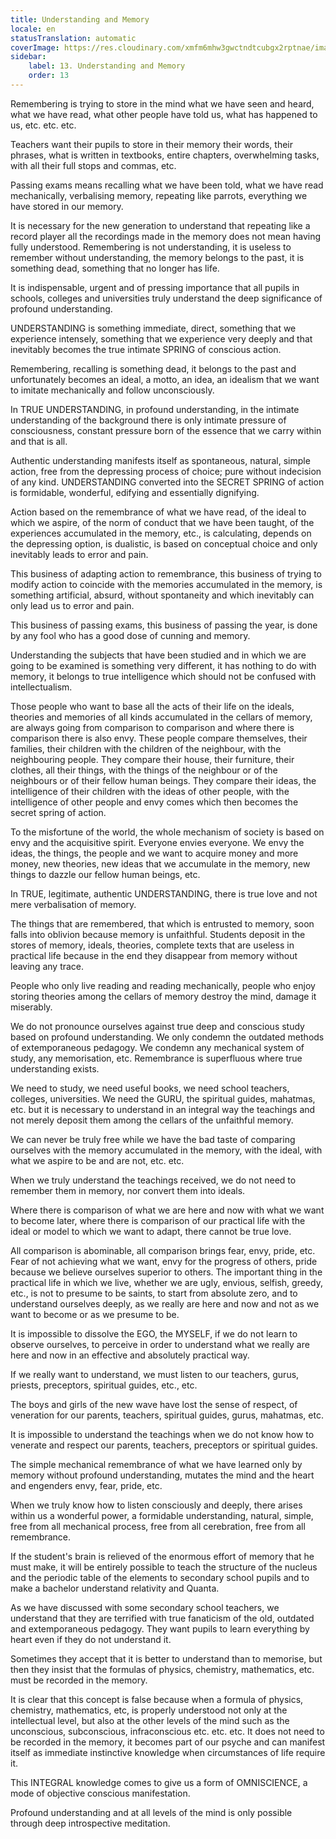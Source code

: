 ```yaml
---
title: Understanding and Memory
locale: en
statusTranslation: automatic
coverImage: https://res.cloudinary.com/xmfm6mhw3gwctndtcubgx2rptnae/image/upload/v1740337243/small_cover_educacion_fundamental_a051170f1c.webp
sidebar:
    label: 13. Understanding and Memory
    order: 13
---
```

Remembering is trying to store in the mind what we have seen and heard, what we have read, what other people have told us, what has happened to us, etc. etc. etc.

Teachers want their pupils to store in their memory their words, their phrases, what is written in textbooks, entire chapters, overwhelming tasks, with all their full stops and commas, etc.

Passing exams means recalling what we have been told, what we have read mechanically, verbalising memory, repeating like parrots, everything we have stored in our memory.

It is necessary for the new generation to understand that repeating like a record player all the recordings made in the memory does not mean having fully understood. Remembering is not understanding, it is useless to remember without understanding, the memory belongs to the past, it is something dead, something that no longer has life.

It is indispensable, urgent and of pressing importance that all pupils in schools, colleges and universities truly understand the deep significance of profound understanding.

UNDERSTANDING is something immediate, direct, something that we experience intensely, something that we experience very deeply and that inevitably becomes the true intimate SPRING of conscious action.

Remembering, recalling is something dead, it belongs to the past and unfortunately becomes an ideal, a motto, an idea, an idealism that we want to imitate mechanically and follow unconsciously.

In TRUE UNDERSTANDING, in profound understanding, in the intimate understanding of the background there is only intimate pressure of consciousness, constant pressure born of the essence that we carry within and that is all.

Authentic understanding manifests itself as spontaneous, natural, simple action, free from the depressing process of choice; pure without indecision of any kind. UNDERSTANDING converted into the SECRET SPRING of action is formidable, wonderful, edifying and essentially dignifying.

Action based on the remembrance of what we have read, of the ideal to which we aspire, of the norm of conduct that we have been taught, of the experiences accumulated in the memory, etc., is calculating, depends on the depressing option, is dualistic, is based on conceptual choice and only inevitably leads to error and pain.

This business of adapting action to remembrance, this business of trying to modify action to coincide with the memories accumulated in the memory, is something artificial, absurd, without spontaneity and which inevitably can only lead us to error and pain.

This business of passing exams, this business of passing the year, is done by any fool who has a good dose of cunning and memory.

Understanding the subjects that have been studied and in which we are going to be examined is something very different, it has nothing to do with memory, it belongs to true intelligence which should not be confused with intellectualism.

Those people who want to base all the acts of their life on the ideals, theories and memories of all kinds accumulated in the cellars of memory, are always going from comparison to comparison and where there is comparison there is also envy. These people compare themselves, their families, their children with the children of the neighbour, with the neighbouring people. They compare their house, their furniture, their clothes, all their things, with the things of the neighbour or of the neighbours or of their fellow human beings. They compare their ideas, the intelligence of their children with the ideas of other people, with the intelligence of other people and envy comes which then becomes the secret spring of action.

To the misfortune of the world, the whole mechanism of society is based on envy and the acquisitive spirit. Everyone envies everyone. We envy the ideas, the things, the people and we want to acquire money and more money, new theories, new ideas that we accumulate in the memory, new things to dazzle our fellow human beings, etc.

In TRUE, legitimate, authentic UNDERSTANDING, there is true love and not mere verbalisation of memory.

The things that are remembered, that which is entrusted to memory, soon falls into oblivion because memory is unfaithful. Students deposit in the stores of memory, ideals, theories, complete texts that are useless in practical life because in the end they disappear from memory without leaving any trace.

People who only live reading and reading mechanically, people who enjoy storing theories among the cellars of memory destroy the mind, damage it miserably.

We do not pronounce ourselves against true deep and conscious study based on profound understanding. We only condemn the outdated methods of extemporaneous pedagogy. We condemn any mechanical system of study, any memorisation, etc. Remembrance is superfluous where true understanding exists.

We need to study, we need useful books, we need school teachers, colleges, universities. We need the GURU, the spiritual guides, mahatmas, etc. but it is necessary to understand in an integral way the teachings and not merely deposit them among the cellars of the unfaithful memory.

We can never be truly free while we have the bad taste of comparing ourselves with the memory accumulated in the memory, with the ideal, with what we aspire to be and are not, etc. etc.

When we truly understand the teachings received, we do not need to remember them in memory, nor convert them into ideals.

Where there is comparison of what we are here and now with what we want to become later, where there is comparison of our practical life with the ideal or model to which we want to adapt, there cannot be true love.

All comparison is abominable, all comparison brings fear, envy, pride, etc. Fear of not achieving what we want, envy for the progress of others, pride because we believe ourselves superior to others. The important thing in the practical life in which we live, whether we are ugly, envious, selfish, greedy, etc., is not to presume to be saints, to start from absolute zero, and to understand ourselves deeply, as we really are here and now and not as we want to become or as we presume to be.

It is impossible to dissolve the EGO, the MYSELF, if we do not learn to observe ourselves, to perceive in order to understand what we really are here and now in an effective and absolutely practical way.

If we really want to understand, we must listen to our teachers, gurus, priests, preceptors, spiritual guides, etc., etc.

The boys and girls of the new wave have lost the sense of respect, of veneration for our parents, teachers, spiritual guides, gurus, mahatmas, etc.

It is impossible to understand the teachings when we do not know how to venerate and respect our parents, teachers, preceptors or spiritual guides.

The simple mechanical remembrance of what we have learned only by memory without profound understanding, mutates the mind and the heart and engenders envy, fear, pride, etc.

When we truly know how to listen consciously and deeply, there arises within us a wonderful power, a formidable understanding, natural, simple, free from all mechanical process, free from all cerebration, free from all remembrance.

If the student's brain is relieved of the enormous effort of memory that he must make, it will be entirely possible to teach the structure of the nucleus and the periodic table of the elements to secondary school pupils and to make a bachelor understand relativity and Quanta.

As we have discussed with some secondary school teachers, we understand that they are terrified with true fanaticism of the old, outdated and extemporaneous pedagogy. They want pupils to learn everything by heart even if they do not understand it.

Sometimes they accept that it is better to understand than to memorise, but then they insist that the formulas of physics, chemistry, mathematics, etc. must be recorded in the memory.

It is clear that this concept is false because when a formula of physics, chemistry, mathematics, etc, is properly understood not only at the intellectual level, but also at the other levels of the mind such as the unconscious, subconscious, infraconscious etc. etc. etc. It does not need to be recorded in the memory, it becomes part of our psyche and can manifest itself as immediate instinctive knowledge when circumstances of life require it.

This INTEGRAL knowledge comes to give us a form of OMNISCIENCE, a mode of objective conscious manifestation.

Profound understanding and at all levels of the mind is only possible through deep introspective meditation.

